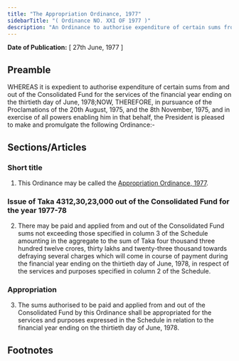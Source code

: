 ```yaml
---
title: "The Appropriation Ordinance, 1977"
sidebarTitle: "( Ordinance NO. XXI OF 1977 )"
description: "An Ordinance to authorise expenditure of certain sums from and out of the Consolidated Fund for the services of the financial year ending on the thirtieth day of June, 1978."
---
```


**Date of Publication:** [ 27th June, 1977 ]

## Preamble

WHEREAS it is expedient to authorise expenditure of certain sums from and out of the Consolidated Fund for the services of the financial year ending on the thirtieth day of June, 1978;NOW, THEREFORE, in pursuance of the Proclamations of the 20th August, 1975, and the 8th November, 1975, and in exercise of all powers enabling him in that behalf, the President is pleased to make and promulgate the following Ordinance:-

## Sections/Articles

### Short title

1. This Ordinance may be called the [Appropriation Ordinance, 1977](/act-544.html "Appropriation Ordinance, 1977").

### Issue of Taka 4312,30,23,000 out of the Consolidated Fund for the year 1977-78

2. There may be paid and applied from and out of the Consolidated Fund sums not exceeding those specified in column 3 of the Schedule amounting in the aggregate to the sum of Taka four thousand three hundred twelve crores, thirty lakhs and twenty-three thousand towards defraying several charges which will come in course of payment during the financial year ending on the thirtieth day of June, 1978, in respect of the services and purposes specified in column 2 of the Schedule.

### Appropriation

3. The sums authorised to be paid and applied from and out of the Consolidated Fund by this Ordinance shall be appropriated for the services and purposes expressed in the Schedule in relation to the financial year ending on the thirtieth day of June, 1978.

## Footnotes
